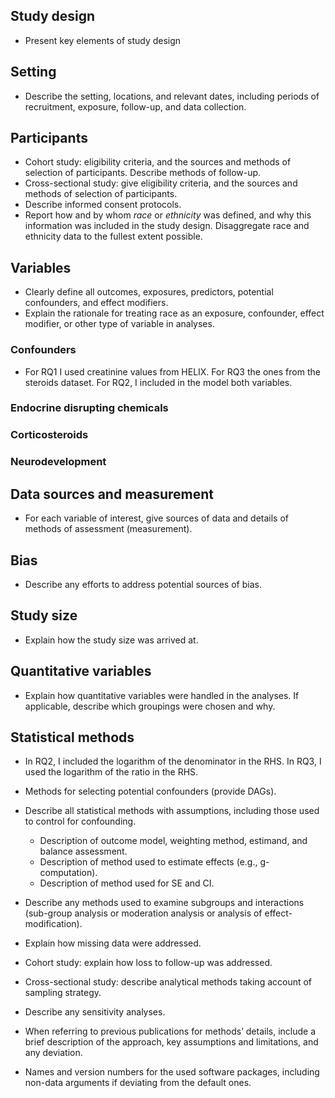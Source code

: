 ## Study design {#sec-design}

- Present key elements of study design

## Setting {#sec-setting}

- Describe the setting, locations, and relevant dates, including periods of recruitment, exposure, follow-up, and data collection.

## Participants {#sec-participants}

- Cohort study: eligibility criteria, and the sources and methods of selection of participants. Describe methods of follow-up.
- Cross-sectional study: give eligibility criteria, and the sources and methods of selection of participants.
- Describe informed consent protocols.
- Report how and by whom *race* or *ethnicity* was defined, and why this information was included in the study design. Disaggregate race and ethnicity data to the fullest extent possible.

## Variables {#sec-vars}

- Clearly define all outcomes, exposures, predictors, potential confounders, and effect modifiers.
- Explain the rationale for treating race as an exposure, confounder, effect modifier, or other type of variable in analyses.

### Confounders {#sec-confounders}

- For RQ1 I used creatinine values from HELIX. For RQ3 the ones from the steroids dataset. For RQ2, I included in the model both variables.

### Endocrine disrupting chemicals {#sec-edcs}

### Corticosteroids {#sec-steroids}

### Neurodevelopment {#sec-neurodevelopment}

## Data sources and measurement {#sec-dat-sources}

- For each variable of interest, give sources of data and details of methods of assessment (measurement).

## Bias {#sec-bias}

- Describe any efforts to address potential sources of bias.

## Study size {#sec-size}

- Explain how the study size was arrived at.

## Quantitative variables {#sec-quant-vars}

- Explain how quantitative variables were handled in the analyses. If applicable, describe which groupings were chosen and why.

## Statistical methods {#sec-stat-methods}

- In RQ2, I included the logarithm of the denominator in the RHS. In RQ3, I used the logarithm of the ratio in the RHS.

- Methods for selecting potential confounders (provide DAGs).
- Describe all statistical methods with assumptions, including those used to control for confounding.
  - Description of outcome model, weighting method, estimand, and balance assessment.
  - Description of method used to estimate effects (e.g., g-computation).
  - Description of method used for SE and CI.
- Describe any methods used to examine subgroups and interactions (sub-group analysis or moderation analysis or analysis of effect-modification).
- Explain how missing data were addressed.
- Cohort study: explain how loss to follow-up was addressed.
- Cross-sectional study: describe analytical methods taking account of sampling strategy.
- Describe any sensitivity analyses.
- When referring to previous publications for methods' details, include a brief description of the approach, key assumptions and limitations, and any deviation.
- Names and version numbers for the used software packages, including non-data arguments if deviating from the default ones.
